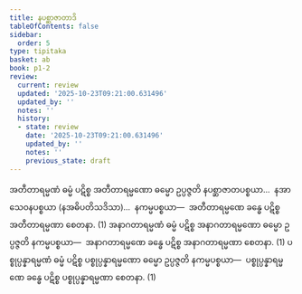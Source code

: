 ```yaml
---
title: နပစ္ဆာဇာတာဒိ
tableOfContents: false
sidebar:
  order: 5
type: tipitaka
basket: ab
book: p1-2
review:
  current: review
  updated: '2025-10-23T09:21:00.631496'
  updated_by: ''
  notes: ''
  history:
  - state: review
    date: '2025-10-23T09:21:00.631496'
    updated_by: ''
    notes: ''
    previous_state: draft
---
```



<ReviewStatus review={frontmatter.review} showDetails={true} />

<HypothesisAnnotation frontmatter={frontmatter} />

<DynamicBreadcrumb />

<Division number="11" book="p1-2" e="ch" v="37" p="421">

<Paragraph number="2677" book="p1-2">
အတီတာရမ္မဏံ ဓမ္မံ ပဋိစ္စ အတီတာရမ္မဏော ဓမ္မော ဥပ္ပဇ္ဇတိ နပစ္ဆာဇာတပစ္စယာ…  နအာသေဝနပစ္စယာ (နအဓိပတိသဒိသာ)…  နကမ္မပစ္စယာ—  အတီတာရမ္မဏေ ခန္ဓေ ပဋိစ္စ အတီတာရမ္မဏာ စေတနာ. (1)
</Paragraph>

<Paragraph number="2678" book="p1-2">
အနာဂတာရမ္မဏံ ဓမ္မံ ပဋိစ္စ အနာဂတာရမ္မဏော ဓမ္မော ဥပ္ပဇ္ဇတိ နကမ္မပစ္စယာ—  အနာဂတာရမ္မဏေ ခန္ဓေ ပဋိစ္စ အနာဂတာရမ္မဏာ စေတနာ. (1)
</Paragraph>

<Paragraph number="2679" book="p1-2">
ပစ္စုပ္ပန္နာရမ္မဏံ ဓမ္မံ ပဋိစ္စ ပစ္စုပ္ပန္နာရမ္မဏော ဓမ္မော ဥပ္ပဇ္ဇတိ နကမ္မပစ္စယာ—  ပစ္စုပ္ပန္နာရမ္မဏေ ခန္ဓေ ပဋိစ္စ ပစ္စုပ္ပန္နာရမ္မဏာ စေတနာ. (1)
</Paragraph>
</Division>